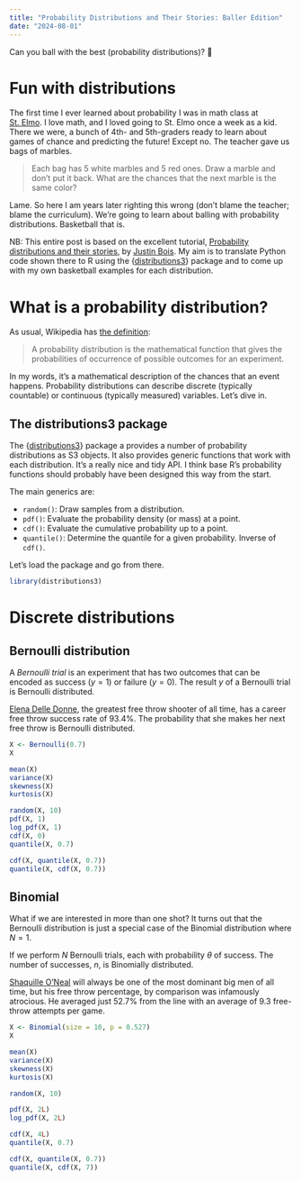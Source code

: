 ```yaml
---
title: "Probability Distributions and Their Stories: Baller Edition"
date: "2024-08-01"
---
```


Can you ball with the best (probability distributions)? 🏀

# Fun with distributions

The first time I ever learned about probability I was in math class at [St. Elmo](https://www.muscogee.k12.ga.us/about-us-clone/families-students/teaching-and-learning/advanced-learning-programs/gifted). I love math, and I loved going to St. Elmo once a week as a kid. There we were, a bunch of 4th- and 5th-graders ready to learn about games of chance and predicting the future! Except no. The teacher gave us bags of marbles.

> Each bag has 5 white marbles and 5 red ones. Draw a marble and don't put it back. What are the chances that the next marble is the same color?

Lame. So here I am years later righting this wrong (don't blame the teacher; blame the curriculum). We're going to learn about balling with probability distributions. Basketball that is.

NB: This entire post is based on the excellent tutorial, [Probability distributions and their stories](http://bebi103.caltech.edu.s3-website-us-east-1.amazonaws.com/2018/tutorials/t3c_probability_stories.html), by [Justin Bois](http://bois.caltech.edu/). My aim is to translate Python code shown there to R using the {[distributions3](https://alexpghayes.github.io/distributions3/)} package and to come up with my own basketball examples for each distribution.

# What is a probability distribution?

As usual, Wikipedia has [the definition](https://en.wikipedia.org/wiki/Probability_distribution):

> A probability distribution is the mathematical function that gives the probabilities of occurrence of possible outcomes for an experiment.

In my words, it's a mathematical description of the chances that an event happens. Probability distributions can describe discrete (typically countable) or continuous (typically measured) variables. Let's dive in.

## The distributions3 package

The {[distributions3](https://alexpghayes.github.io/distributions3/)} package a provides a number of probability distributions as S3 objects. It also provides generic functions that work with each distribution. It's a really nice and tidy API. I think base R's probability functions should probably have been designed this way from the start.

The main generics are:

-   `random()`: Draw samples from a distribution.
-   `pdf()`: Evaluate the probability density (or mass) at a point.
-   `cdf()`: Evaluate the cumulative probability up to a point.
-   `quantile()`: Determine the quantile for a given probability. Inverse of `cdf()`.

Let's load the package and go from there.

```r
library(distributions3)
```

# Discrete distributions

## Bernoulli distribution

A *Bernoulli trial* is an experiment that has two outcomes that can be encoded as success ($y=1$) or failure ($y=0$). The result $y$ of a Bernoulli trial is Bernoulli distributed.

[Elena Delle Donne](https://en.wikipedia.org/wiki/Elena_Delle_Donne), the greatest free throw shooter of all time, has a career free throw success rate of 93.4%. The probability that she makes her next free throw is Bernoulli distributed.

```r
X <- Bernoulli(0.7)
X

mean(X)
variance(X)
skewness(X)
kurtosis(X)

random(X, 10)
pdf(X, 1)
log_pdf(X, 1)
cdf(X, 0)
quantile(X, 0.7)

cdf(X, quantile(X, 0.7))
quantile(X, cdf(X, 0.7))
```

## Binomial

What if we are interested in more than one shot? It turns out that the Bernoulli distribution is just a special case of the Binomial distribution where $N=1$.

If we perform $N$ Bernoulli trials, each with probability $\theta$ of success. The number of successes, $n$, is Binomially distributed.

[Shaquille O'Neal](https://en.wikipedia.org/wiki/Shaquille_O'Neal) will always be one of the most dominant big men of all time, but his free throw percentage, by comparison was infamously atrocious. He averaged just 52.7% from the line with an average of 9.3 free-throw attempts per game.

```r
X <- Binomial(size = 10, p = 0.527)
X

mean(X)
variance(X)
skewness(X)
kurtosis(X)

random(X, 10)

pdf(X, 2L)
log_pdf(X, 2L)

cdf(X, 4L)
quantile(X, 0.7)

cdf(X, quantile(X, 0.7))
quantile(X, cdf(X, 7))
```
